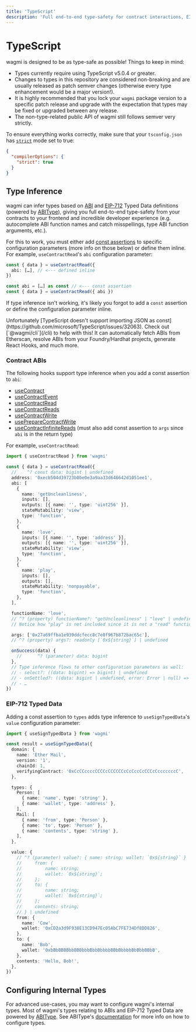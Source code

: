 ```yaml
---
title: 'TypeScript'
description: 'Full end-to-end type-safety for contract interactions, EIP-712 typed data, and more!'
---
```



# TypeScript

wagmi is designed to be as type-safe as possible! Things to keep in mind:

- Types currently require using TypeScript v5.0.4 or greater.
- Changes to types in this repository are considered non-breaking and are usually released as patch semver changes (otherwise every type enhancement would be a major version!).
- It is highly recommended that you lock your `wagmi` package version to a specific patch release and upgrade with the expectation that types may be fixed or upgraded between any release.
- The non-type-related public API of wagmi still follows semver very strictly.

To ensure everything works correctly, make sure that your `tsconfig.json` has [`strict`](https://www.typescriptlang.org/tsconfig#strict) mode set to true:

```json filename="tsconfig.json"
{
  "compilerOptions": {
    "strict": true
  }
}
```

## Type Inference

wagmi can infer types based on [ABI](https://docs.soliditylang.org/en/v0.8.15/abi-spec.html#json) and [EIP-712](https://eips.ethereum.org/EIPS/eip-712) Typed Data definitions (powered by [ABIType](https://github.com/wagmi-dev/abitype)), giving you full end-to-end type-safety from your contracts to your frontend and incredible developer experience (e.g. autocomplete ABI function names and catch misspellings, type ABI function arguments, etc.).

For this to work, you must either add [const assertions](https://www.typescriptlang.org/docs/handbook/release-notes/typescript-3-4.html#const-assertions) to specific configuration parameters (more info on those below) or define them inline. For example, `useContractRead`'s `abi` configuration parameter:

```ts
const { data } = useContractRead({
  abi: […], // <--- defined inline
})
```

```ts
const abi = […] as const // <--- const assertion
const { data } = useContractRead({ abi })
```

If type inference isn't working, it's likely you forgot to add a `const` assertion or define the configuration parameter inline.

<Callout type="info">
  Unfortunately [TypeScript doesn't support importing JSON as
  const](https://github.com/microsoft/TypeScript/issues/32063). Check out
  [`@wagmi/cli`](/cli) to help with this! It can automatically fetch ABIs from
  Etherscan, resolve ABIs from your Foundry/Hardhat projects, generate React
  Hooks, and much more.
</Callout>

### Contract ABIs

The following hooks support type inference when you add a const assertion to `abi`:

- [useContract](/react/hooks/useContract)
- [useContractEvent](/react/hooks/useContractEvent)
- [useContractRead](/react/hooks/useContractRead)
- [useContractReads](/react/hooks/useContractReads)
- [useContractWrite](/react/hooks/useContractWrite)
- [usePrepareContractWrite](/react/prepare-hooks/usePrepareContractWrite)
- [useContractInfiniteReads](/react/hooks/useContractInfiniteReads) (must also add const assertion to `args` since `abi` is in the return type)

For example, `useContractRead`:

```ts
import { useContractRead } from 'wagmi'

const { data } = useContractRead({
  //    ^? const data: bigint | undefined
  address: '0xecb504d39723b0be0e3a9aa33d646642d1051ee1',
  abi: [
    {
      name: 'getUncleanliness',
      inputs: [],
      outputs: [{ name: '', type: 'uint256' }],
      stateMutability: 'view',
      type: 'function',
    },
    {
      name: 'love',
      inputs: [{ name: '', type: 'address' }],
      outputs: [{ name: '', type: 'uint256' }],
      stateMutability: 'view',
      type: 'function',
    },
    {
      name: 'play',
      inputs: [],
      outputs: [],
      stateMutability: 'nonpayable',
      type: 'function',
    },
  ],

  functionName: 'love',
  // ^? (property) functionName?: "getUncleanliness" | "love" | undefined
  // Notice how "play" is not included since it is not a "read" function

  args: ['0x27a69ffba1e939ddcfecc8c7e0f967b872bac65c'],
  // ^? (property) args?: readonly [`0x${string}`] | undefined

  onSuccess(data) {
    //      ^? (parameter) data: bigint
  },
  // Type inference flows to other configuration parameters as well:
  // - select?: ((data: bigint) => bigint) | undefined
  // - onSettled?: ((data: bigint | undefined, error: Error | null) => void) | undefined
  // - …
})
```

### EIP-712 Typed Data

Adding a const assertion to `types` adds type inference to `useSignTypedData`'s `value` configuration parameter:

```ts
import { useSignTypedData } from 'wagmi'

const result = useSignTypedData({
  domain: {
    name: 'Ether Mail',
    version: '1',
    chainId: 1,
    verifyingContract: '0xCcCCccccCCCCcCCCCCCcCcCccCcCCCcCcccccccC',
  },

  types: {
    Person: [
      { name: 'name', type: 'string' },
      { name: 'wallet', type: 'address' },
    ],
    Mail: [
      { name: 'from', type: 'Person' },
      { name: 'to', type: 'Person' },
      { name: 'contents', type: 'string' },
    ],
  },

  value: {
    // ^? (parameter) value?: { name: string; wallet: `0x${string}` } | {
    //     from: {
    //         name: string;
    //         wallet: `0x${string}`;
    //     };
    //     to: {
    //         name: string;
    //         wallet: `0x${string}`;
    //     };
    //     contents: string;
    // } | undefined
    from: {
      name: 'Cow',
      wallet: '0xCD2a3d9F938E13CD947Ec05AbC7FE734Df8DD826',
    },
    to: {
      name: 'Bob',
      wallet: '0xbBbBBBBbbBBBbbbBbbBbbbbBBbBbbbbBbBbbBBbB',
    },
    contents: 'Hello, Bob!',
  },
})
```

## Configuring Internal Types

For advanced use-cases, you may want to configure wagmi's internal types. Most of wagmi's types relating to ABIs and EIP-712 Typed Data are powered by [ABIType](https://github.com/wagmi-dev/abitype). See ABIType's [documentation](https://github.com/wagmi-dev/abitype#configuration) for more info on how to configure types.
